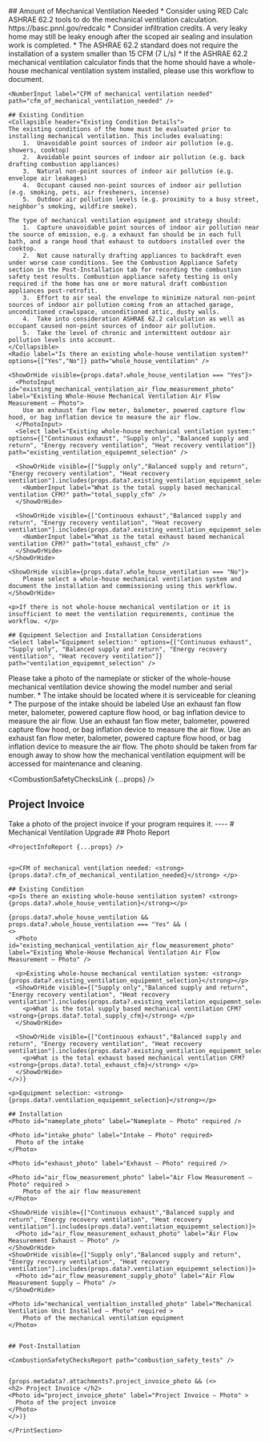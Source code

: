 <Tabs>
  <Tab eventKey="pre_installation" title="Pre-Installation">
    ## Amount of Mechanical Ventilation Needed
    <Collapsible header="Mechanical Ventilation Calculation">
    * Consider using RED Calc ASHRAE 62.2 tools to do the mechanical ventilation calculation. https://basc.pnnl.gov/redcalc
      *	Consider infiltration credits. A very leaky home may still be leaky enough after the scoped air sealing and insulation work is completed. 
    *	The ASHRAE 62.2 standard does not require the installation of a system smaller than 15 CFM (7 L/s)
    * If the ASHRAE 62.2 mechanical ventilation calculator finds that the home should have a whole-house mechanical ventilation system installed, please use this workflow to document.
    </Collapsible>

    <NumberInput label="CFM of mechanical ventilation needed" path="cfm_of_mechanical_ventilation_needed" />
    
    ## Existing Condition
    <Collapsible header="Existing Condition Details">
    The existing conditions of the home must be evaluated prior to installing mechanical ventilation. This includes evaluating:
        1.	Unavoidable point sources of indoor air pollution (e.g. showers, cooktop)
        2.	Avoidable point sources of indoor air pollution (e.g. back drafting combustion appliances)
        3.	Natural non-point sources of indoor air pollution (e.g. envelope air leakages)
        4.	Occupant caused non-point sources of indoor air pollution (e.g. smoking, pets, air fresheners, incense) 
        5.	Outdoor air pollution levels (e.g. proximity to a busy street, neighbor’s smoking, wildfire smoke). 

    The type of mechanical ventilation equipment and strategy should:
        1.	Capture unavoidable point sources of indoor air pollution near the source of emission, e.g. a exhaust fan should be in each full bath, and a range hood that exhaust to outdoors installed over the cooktop. 
        2.	Not cause naturally drafting appliances to backdraft even under worse case conditions. See the Combustion Appliance Safety section in the Post-Installation tab for recording the combustion safety test results. Combustion appliance safety testing is only required if the home has one or more natural draft combustion appliances post-retrofit.
        3.	Effort to air seal the envelope to minimize natural non-point sources of indoor air pollution coming from an attached garage, unconditioned crawlspace, unconditioned attic, dusty walls.
        4.	Take into consideration ASHRAE 62.2 calculation as well as occupant caused non-point sources of indoor air pollution.
        5.	Take the level of chronic and intermittent outdoor air pollution levels into account.
    </Collapsible>
    <Radio label="Is there an existing whole-house ventilation system?" options={["Yes","No"]} path="whole_house_ventilation" />

    <ShowOrHide visible={props.data?.whole_house_ventilation === "Yes"}>
      <PhotoInput id="existing_mechanical_ventilation_air_flow_measurement_photo" label="Existing Whole-House Mechanical Ventilation Air Flow Measurement – Photo">
        Use an exhaust fan flow meter, balometer, powered capture flow hood, or bag inflation device to measure the air flow. 
      </PhotoInput>
      <Select label="Existing whole-house mechanical ventilation system:" options={["Continuous exhaust", "Supply only", "Balanced supply and return", "Energy recovery ventilation", "Heat recovery ventilation"]} path="existing_ventilation_equipemnt_selection" />
      
      <ShowOrHide visible={["Supply only","Balanced supply and return", "Energy recovery ventilation", "Heat recovery ventilation"].includes(props.data?.existing_ventilation_equipemnt_selection)}>
        <NumberInput label="What is the total supply based mechanical ventilation CFM?" path="total_supply_cfm" />
      </ShowOrHide>

      <ShowOrHide visible={["Continuous exhaust","Balanced supply and return", "Energy recovery ventilation", "Heat recovery ventilation"].includes(props.data?.existing_ventilation_equipemnt_selection)}>
        <NumberInput label="What is the total exhaust based mechanical ventilation CFM?" path="total_exhaust_cfm" />
      </ShowOrHide>
    </ShowOrHide>

    <ShowOrHide visible={props.data?.whole_house_ventilation === "No"}>
        Please select a whole-house mechanical ventilation system and document the installation and commissioning using this workflow.
    </ShowOrHide>

    <p>If there is not whole-house mechanical ventilation or it is insufficient to meet the ventilation requirements, continue the workflow. </p>

    ## Equipment Selection and Installation Considerations
    <Select label="Equipment selection:" options={["Continuous exhaust", "Supply only", "Balanced supply and return", "Energy recovery ventilation", "Heat recovery ventilation"]} path="ventilation_equipemnt_selection" />

  </Tab>
  <Tab eventKey="installation" title="Installation">
    <PhotoInput id="nameplate_photo" label="Nameplate – Photo">
      Please take a photo of the nameplate or sticker of the whole-house mechanical ventilation device showing the model number and serial number.
    </PhotoInput>
    <PhotoInput id="intake_photo" label="Intake – Photo" >
    * The intake should be located where it is serviceable for cleaning
    * The purpose of the intake should be labeled
    </PhotoInput>
    <PhotoInput id="exhaust_photo" label="Exhaust – Photo"/>
    <PhotoInput id="air_flow_measurement_photo" label="Air Flow Measurement – Photo" >
    Use an exhaust fan flow meter, balometer, powered capture flow hood, or bag inflation device to measure the air flow.
    </PhotoInput>
    <ShowOrHide visible={["Continuous exhaust","Balanced supply and return", "Energy recovery ventilation", "Heat recovery ventilation"].includes(props.data?.ventilation_equipemnt_selection)}>
      <PhotoInput id="air_flow_measurement_exhaust_photo" label="Air Flow Measurement Exhaust – Photo" >
      Use an exhaust fan flow meter, balometer, powered capture flow hood, or bag inflation device to measure the air flow.
      </PhotoInput>
    </ShowOrHide>
    <ShowOrHide visible={["Supply only","Balanced supply and return", "Energy recovery ventilation", "Heat recovery ventilation"].includes(props.data?.ventilation_equipemnt_selection)}>
      <PhotoInput id="air_flow_measurement_supply_photo" label="Air Flow Measurement Supply – Photo" >
      Use an exhaust fan flow meter, balometer, powered capture flow hood, or bag inflation device to measure the air flow.
      </PhotoInput>
    </ShowOrHide>
    <PhotoInput id="mechanical_ventialtion_installed_photo" label="Mechanical Ventilation Unit Installed – Photo" >
    The photo should be taken from far enough away to show how the mechanical ventilation equipment will be accessed for maintenance and cleaning.
    </PhotoInput>     
  </Tab>
  <Tab eventKey="post_installation" title="Post-Installation">
 
  <CombustionSafetyChecksLink {...props} />

  ## Project Invoice 
  <PhotoInput id="project_invoice_photo" label="Project Invoice – Photo">
      Take a photo of the project invoice if your program requires it.
  </PhotoInput>

  </Tab>
  <Tab eventKey="report"  title="Report">
    <PrintSection label="Print Report">
    ----
    # Mechanical Ventilation Upgrade
    ## Photo Report

    <ProjectInfoReport {...props} />


    <p>CFM of mechanical ventilation needed: <strong>{props.data?.cfm_of_mechanical_ventilation_needed}</strong> </p>

    ## Existing Condition
    <p>Is there an existing whole-house ventilation system? <strong>{props.data?.whole_house_ventilation}</strong></p>

    {props.data?.whole_house_ventilation && props.data?.whole_house_ventilation === "Yes" && (
    <> 
      <Photo id="existing_mechanical_ventilation_air_flow_measurement_photo" label="Existing Whole-House Mechanical Ventilation Air Flow Measurement – Photo" />
      
      <p>Existing whole-house mechanical ventilation system: <strong>{props.data?.existing_ventilation_equipemnt_selection}</strong></p> 
      <ShowOrHide visible={["Supply only","Balanced supply and return", "Energy recovery ventilation", "Heat recovery ventilation"].includes(props.data?.existing_ventilation_equipemnt_selection)}>
        <p>What is the total supply based mechanical ventilation CFM? <strong>{props.data?.total_supply_cfm}</strong> </p>
      </ShowOrHide>

      <ShowOrHide visible={["Continuous exhaust","Balanced supply and return", "Energy recovery ventilation", "Heat recovery ventilation"].includes(props.data?.existing_ventilation_equipemnt_selection)}>
        <p>What is the total exhaust based mechanical ventilation CFM? <strong>{props.data?.total_exhaust_cfm}</strong> </p>
      </ShowOrHide>
    </>)}

    <p>Equipment selection: <strong>{props.data?.ventilation_equipemnt_selection}</strong></p>

    ## Installation
    <Photo id="nameplate_photo" label="Nameplate – Photo" required />
    
    <Photo id="intake_photo" label="Intake – Photo" required>
      Photo of the intake
    </Photo>
    
    <Photo id="exhaust_photo" label="Exhaust – Photo" required />

    <Photo id="air_flow_measurement_photo" label="Air Flow Measurement – Photo" required >
        Photo of the air flow measurement    
    </Photo>

    <ShowOrHide visible={["Continuous exhaust","Balanced supply and return", "Energy recovery ventilation", "Heat recovery ventilation"].includes(props.data?.ventilation_equipemnt_selection)}>
      <Photo id="air_flow_measurement_exhaust_photo" label="Air Flow Measurement Exhaust – Photo" />
    </ShowOrHide>
    <ShowOrHide visible={["Supply only","Balanced supply and return", "Energy recovery ventilation", "Heat recovery ventilation"].includes(props.data?.ventilation_equipemnt_selection)}>
      <Photo id="air_flow_measurement_supply_photo" label="Air Flow Measurement Supply – Photo" />
    </ShowOrHide>

    <Photo id="mechanical_ventialtion_installed_photo" label="Mechanical Ventilation Unit Installed – Photo" required >
        Photo of the mechanical ventilation equipment
    </Photo>  

  
    ## Post-Installation
    
    <CombustionSafetyChecksReport path="combustion_safety_tests" />


    {props.metadata?.attachments?.project_invoice_photo && (<>
    <h2> Project Invoice </h2>
    <Photo id="project_invoice_photo" label="Project Invoice – Photo" >
      Photo of the project invoice
    </Photo>
    </>)}

    </PrintSection>
  </Tab>
</Tabs>